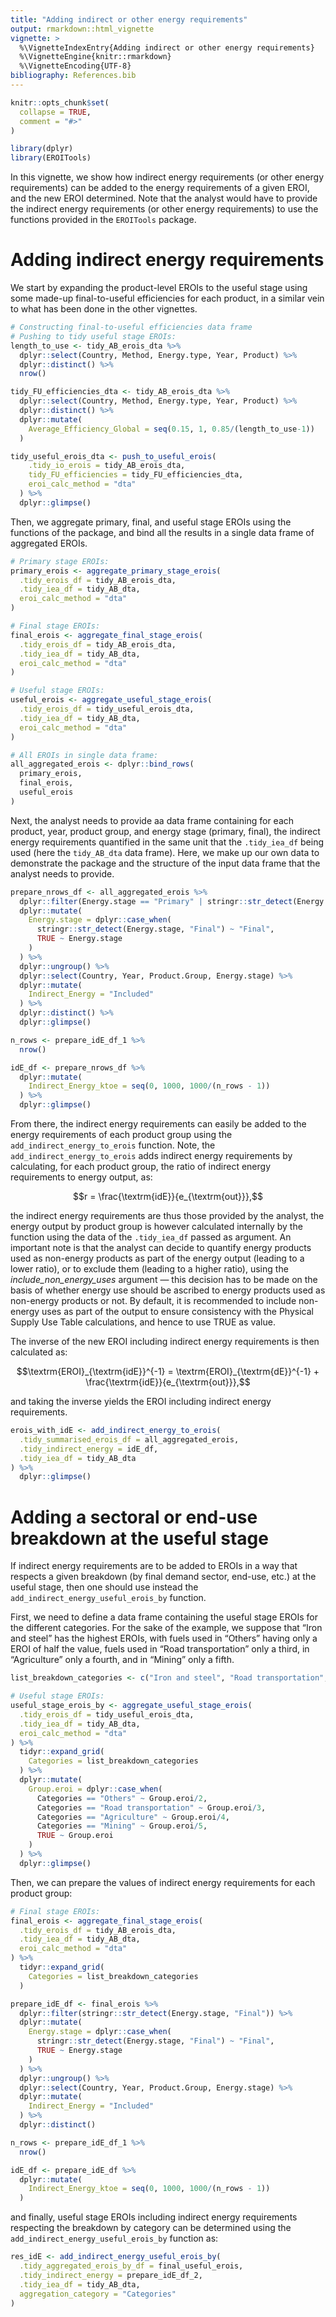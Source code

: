 ```yaml
---
title: "Adding indirect or other energy requirements"
output: rmarkdown::html_vignette
vignette: >
  %\VignetteIndexEntry{Adding indirect or other energy requirements}
  %\VignetteEngine{knitr::rmarkdown}
  %\VignetteEncoding{UTF-8}
bibliography: References.bib
---
```


```r
knitr::opts_chunk$set(
  collapse = TRUE,
  comment = "#>"
)
```

```r
library(dplyr)
library(EROITools)
```

In this vignette, we show how indirect energy requirements (or other energy requirements) can be added to the energy requirements of a given EROI, and the new EROI determined. Note that the analyst would have to provide the indirect energy requirements (or other energy requirements) to use the functions provided in the `EROITools` package.


# Adding indirect energy requirements

We start by expanding the product-level EROIs to the useful stage using some made-up final-to-useful efficiencies for each product, in a similar vein to what has been done in the other vignettes.


```r
# Constructing final-to-useful efficiencies data frame
# Pushing to tidy useful stage EROIs:
length_to_use <- tidy_AB_erois_dta %>% 
  dplyr::select(Country, Method, Energy.type, Year, Product) %>% 
  dplyr::distinct() %>% 
  nrow()

tidy_FU_efficiencies_dta <- tidy_AB_erois_dta %>% 
  dplyr::select(Country, Method, Energy.type, Year, Product) %>% 
  dplyr::distinct() %>% 
  dplyr::mutate(
    Average_Efficiency_Global = seq(0.15, 1, 0.85/(length_to_use-1))
  )

tidy_useful_erois_dta <- push_to_useful_erois(
    .tidy_io_erois = tidy_AB_erois_dta,
    tidy_FU_efficiencies = tidy_FU_efficiencies_dta,
    eroi_calc_method = "dta"
  ) %>%
  dplyr::glimpse()
```

Then, we aggregate primary, final, and useful stage EROIs using the functions of the package, and bind all the results in a single data frame of aggregated EROIs.

```r
# Primary stage EROIs:
primary_erois <- aggregate_primary_stage_erois(
  .tidy_erois_df = tidy_AB_erois_dta,
  .tidy_iea_df = tidy_AB_dta,
  eroi_calc_method = "dta"
)

# Final stage EROIs:
final_erois <- aggregate_final_stage_erois(
  .tidy_erois_df = tidy_AB_erois_dta,
  .tidy_iea_df = tidy_AB_dta,
  eroi_calc_method = "dta"
)

# Useful stage EROIs:
useful_erois <- aggregate_useful_stage_erois(
  .tidy_erois_df = tidy_useful_erois_dta,
  .tidy_iea_df = tidy_AB_dta,
  eroi_calc_method = "dta"
)

# All EROIs in single data frame:
all_aggregated_erois <- dplyr::bind_rows(
  primary_erois,
  final_erois,
  useful_erois
)
```


Next, the analyst needs to provide aa data frame containing for each product, year, product group, and energy stage (primary, final), the indirect energy requirements quantified in the same unit that the `.tidy_iea_df` being used (here the `tidy_AB_dta` data frame). Here, we make up our own data to demonstrate the package and the structure of the input data frame that the analyst needs to provide.


```r
prepare_nrows_df <- all_aggregated_erois %>% 
  dplyr::filter(Energy.stage == "Primary" | stringr::str_detect(Energy.stage, "Final")) %>% 
  dplyr::mutate(
    Energy.stage = dplyr::case_when(
      stringr::str_detect(Energy.stage, "Final") ~ "Final",
      TRUE ~ Energy.stage
    )
  ) %>% 
  dplyr::ungroup() %>% 
  dplyr::select(Country, Year, Product.Group, Energy.stage) %>% 
  dplyr::mutate(
    Indirect_Energy = "Included"
  ) %>% 
  dplyr::distinct() %>% 
  dplyr::glimpse()

n_rows <- prepare_idE_df_1 %>% 
  nrow()

idE_df <- prepare_nrows_df %>% 
  dplyr::mutate(
    Indirect_Energy_ktoe = seq(0, 1000, 1000/(n_rows - 1))
  ) %>% 
  dplyr::glimpse()
```

From there, the indirect energy requirements can easily be added to the energy requirements of each product group using the `add_indirect_energy_to_erois` function. Note, the `add_indirect_energy_to_erois` adds indirect energy requirements by calculating, for each product group, the ratio of indirect energy requirements to energy output, as:

$$r = \frac{\textrm{idE}}{e_{\textrm{out}}},$$

the indirect energy requirements are thus those provided by the analyst, the energy output by product group is however calculated internally by the function using the data of the `.tidy_iea_df` passed as argument. An important note is that the analyst can decide to quantify energy products used as non-energy products as part of the energy output (leading to a lower ratio), or to exclude them (leading to a higher ratio), using the *include_non_energy_uses* argument --- this decision has to be made on the basis of whether energy use should be ascribed to energy products used as non-energy products or not. By default, it is recommended to include non-energy uses as part of the output to ensure consistency with the Physical Supply Use Table calculations, and hence to use TRUE as value.

The inverse of the new EROI including indirect energy requirements is then calculated as:

$$\textrm{EROI}_{\textrm{idE}}^{-1} = \textrm{EROI}_{\textrm{dE}}^{-1} + \frac{\textrm{idE}}{e_{\textrm{out}}},$$

and taking the inverse yields the EROI including indirect energy requirements.

```r
erois_with_idE <- add_indirect_energy_to_erois(
  .tidy_summarised_erois_df = all_aggregated_erois,
  .tidy_indirect_energy = idE_df,
  .tidy_iea_df = tidy_AB_dta
) %>% 
  dplyr::glimpse()
```


# Adding a sectoral or end-use breakdown at the useful stage

If indirect energy requirements are to be added to EROIs in a way that respects a given breakdown (by final demand sector, end-use, etc.) at the useful stage, then one should use instead the `add_indirect_energy_useful_erois_by` function.

First, we need to define a data frame containing the useful stage EROIs for the different categories. For the sake of the example, we suppose that "Iron and steel" has the highest EROIs, with fuels used in "Others" having only a EROI of half the value, fuels used in "Road transportation" only a third, in "Agriculture" only a fourth, and in "Mining" only a fifth.

```r
list_breakdown_categories <- c("Iron and steel", "Road transportation", "Agriculture", "Mining", "Others")

# Useful stage EROIs:
useful_stage_erois_by <- aggregate_useful_stage_erois(
  .tidy_erois_df = tidy_useful_erois_dta,
  .tidy_iea_df = tidy_AB_dta,
  eroi_calc_method = "dta"
) %>% 
  tidyr::expand_grid(
    Categories = list_breakdown_categories
  ) %>% 
  dplyr::mutate(
    Group.eroi = dplyr::case_when(
      Categories == "Others" ~ Group.eroi/2,
      Categories == "Road transportation" ~ Group.eroi/3,
      Categories == "Agriculture" ~ Group.eroi/4,
      Categories == "Mining" ~ Group.eroi/5,
      TRUE ~ Group.eroi
    )
  ) %>% 
  dplyr::glimpse()
```

Then, we can prepare the values of indirect energy requirements for each product group:

```r
# Final stage EROIs:
final_erois <- aggregate_final_stage_erois(
  .tidy_erois_df = tidy_AB_erois_dta,
  .tidy_iea_df = tidy_AB_dta,
  eroi_calc_method = "dta"
) %>% 
  tidyr::expand_grid(
    Categories = list_breakdown_categories
  )

prepare_idE_df <- final_erois %>% 
  dplyr::filter(stringr::str_detect(Energy.stage, "Final")) %>% 
  dplyr::mutate(
    Energy.stage = dplyr::case_when(
      stringr::str_detect(Energy.stage, "Final") ~ "Final",
      TRUE ~ Energy.stage
    )
  ) %>% 
  dplyr::ungroup() %>% 
  dplyr::select(Country, Year, Product.Group, Energy.stage) %>% 
  dplyr::mutate(
    Indirect_Energy = "Included"
  ) %>% 
  dplyr::distinct()

n_rows <- prepare_idE_df_1 %>% 
  nrow()

idE_df <- prepare_idE_df %>% 
  dplyr::mutate(
    Indirect_Energy_ktoe = seq(0, 1000, 1000/(n_rows - 1))
  )
```

and finally, useful stage EROIs including indirect energy requirements respecting the breakdown by category can be determined using the `add_indirect_energy_useful_erois_by` function as:

```r
res_idE <- add_indirect_energy_useful_erois_by(
  .tidy_aggregated_erois_by_df = final_useful_erois,
  .tidy_indirect_energy = prepare_idE_df_2,
  .tidy_iea_df = tidy_AB_dta,
  aggregation_category = "Categories"
)
```